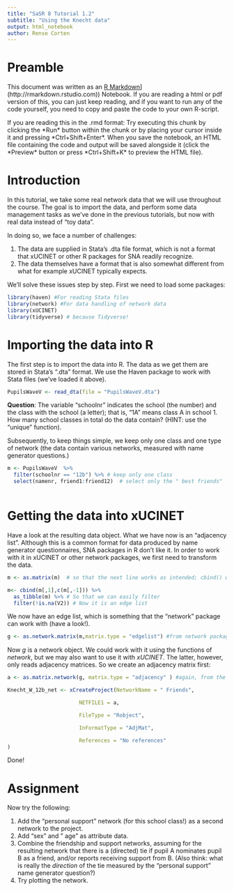 ```yaml
---
title: "SaSR 8 Tutorial 1.2"
subtitle: "Using the Knecht data"
output: html_notebook
author: Rense Corten
---
```


# Preamble

This document was written as an [R Markdown]([http://rmarkdown.rstudio.com)](http://rmarkdown.rstudio.com)) Notebook. If you are reading a html or pdf version of this, you can just keep reading, and if you want to run any of the code yourself, you need to copy and paste the code to your own R-script.

If you are reading this in the .rmd format: Try executing this chunk by clicking the \*Run\* button within the chunk or by placing your cursor inside it and pressing \*Ctrl+Shift+Enter\*. When you save the notebook, an HTML file containing the code and output will be saved alongside it (click the \*Preview\* button or press \*Ctrl+Shift+K\* to preview the HTML file).

# Introduction

In this tutorial, we take some real network data that we will use throughout the course. The goal is to import the data, and perform some data management tasks as we've done in the previous tutorials, but now with real data instead of "toy data".

In doing so, we face a number of challenges:

1.  The data are supplied in Stata's .dta file format, which is not a format that xUCINET or other R packages for SNA readily recognize.
2.  The data themselves have a format that is also somewhat different from what for example xUCINET typically expects.

We'll solve these issues step by step. First we need to load some packages:

```r
library(haven) #For reading Stata files
library(network) #For data handling of network data 
library(xUCINET)
library(tidyverse) # because Tidyverse!
```

# Importing the data into R

The first step is to import the data into R. The data as we get them are stored in Stata's ".dta" format. We use the Haven package to work with Stata files (we've loaded it above).

```r
PupilsWaveV <- read_dta(file = "PupilsWaveV.dta")
```

**Question**: The variable "schoolnr" indicates the school (the number) and the class with the school (a letter); that is, "1A" means class A in school 1. How many school classes in total do the data contain? (HINT: use the "unique" function).

Subsequently, to keep things simple, we keep only one class and one type of network (the data contain various networks, measured with name generator questions.)

```r
m <- PupilsWaveV  %>% 
  filter(schoolnr == "12b") %>% # keep only one class
  select(namenr, friend1:friend12)  # select only the " best friends"  network
  
```

# Getting the data into xUCINET

Have a look at the resulting data object. What we have now is an "adjacency list". Although this is a common format for data produced by name generator questionnaires, SNA packages in R don't like it. In order to work with it in xUCINET or other network packages, we first need to transform the data.

```r

m <- as.matrix(m)  # so that the next line works as intended; cbind() works in specific ways on matrix objects, which we exploit here.

m<- cbind(m[,1],c(m[,-1])) %>% 
  as_tibble(m) %>% # So that we can easily filter 
  filter(!is.na(V2)) # Now it is an edge list

```

We now have an edge list, which is something that the "network" package can work with (have a look!).

```r
g <- as.network.matrix(m,matrix.type = "edgelist") #from network package  
```

Now *g* is a network object. We could work with it using the functions of *network*, but we may also want to use it with *xUCINET*. The latter, however, only reads adjacency matrices. So we create an adjacency matrix first:

```r
a <- as.matrix.network(g, matrix.type = "adjacency" ) #again, from the network package
```

```r

Knecht_W_12b_net <- xCreateProject(NetworkName = " Friends",

                       NETFILE1 = a, 

                       FileType = "Robject", 

                       InFormatType = "AdjMat",

                       References = "No references"
)
```

Done!

# Assignment

Now try the following:

1.  Add the "personal support" network (for this school class!) as a second network to the project.
2.  Add "sex" and " age" as attribute data.
3.  Combine the friendship and support networks, assuming for the resulting network that there is a (directed) tie if pupil A nominates pupil B as a friend, and/or reports receiving support from B. (Also think: what is really the *direction* of the tie measured by the "personal support" name generator question?)
4.  Try plotting the network.
